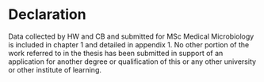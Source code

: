# Declaration {.unnumbered}

Data collected by HW and CB and submitted for MSc Medical Microbiology is included in chapter 1 and detailed in appendix 1. No other portion of the work referred to in the thesis has been submitted in support of an application for another degree or qualification of this or any other university or other institute of learning.